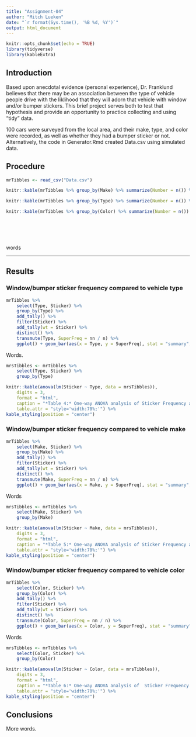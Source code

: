 ```yaml
---
title: "Assignment-04"
author: "Mitch Lueken"
date: "`r format(Sys.time(), '%B %d, %Y')`"
output: html_document
---
```


```r
knitr::opts_chunk$set(echo = TRUE)
library(tidyverse)
library(kableExtra)
```
   
## Introduction  

Based upon anecdotal evidence (personal experience), Dr. Franklund believes that there may be an association between the type of vehicle people drive with the liklihood that they will adorn that vehicle with window and/or bumper stickers. This brief project serves both to test that hypothesis and provide an opportunity to practice collecting and using "tidy" data.

100 cars were surveyed from the local area, and their make, type, and color were recorded, as well as whether they had a bumper sticker or not. Alternatively, the code in Generator.Rmd created Data.csv using simulated data.

## Procedure

```r
mrTibbles <- read_csv("Data.csv")

knitr::kable(mrTibbles %>% group_by(Make) %>% summarize(Number = n()) %>% arrange(desc(Number)), caption = "**Table 1:** Vehicle Make Frequency") %>% kable_styling(full_width = FALSE, position = "float_left")

knitr::kable(mrTibbles %>% group_by(Type) %>% summarize(Number = n()) %>% arrange(desc(Number)), caption = "**Table 2:** Vehicle Type Frequency") %>% kable_styling(full_width = FALSE, position = "float_left")

knitr::kable(mrTibbles %>% group_by(Color) %>% summarize(Number = n()) %>% arrange(desc(Number)), caption = "**Table 3:** Vehicle Color Frequency")  %>% kable_styling(full_width = FALSE, position = "left")
```

<br/>
<br/>
<br/>
<br/>
words
<br/>

---

## Results

### Window/bumper sticker frequency compared to vehicle type

```r
mrTibbles %>%
	select(Type, Sticker) %>%
	group_by(Type) %>%
	add_tally() %>%
	filter(Sticker) %>%
	add_tally(wt = Sticker) %>%
	distinct() %>%
	transmute(Type, SuperFreq = nn / n) %>%
	ggplot() + geom_bar(aes(x = Type, y = SuperFreq), stat = "summary", fun = "mean", fill = c("#005333","#331166","#FF0000", "#664422")) + ylim(0,1) + labs(x = "Vehicle Type", y = "Sticker Frequency")
```

Words.
  
```r

mrsTibbles <- mrTibbles %>%
	select(Type, Sticker) %>%
	group_by(Type)

knitr::kable(anova(lm(Sticker ~ Type, data = mrsTibbles)),
	digits = 3, 
	format = "html", 
	caption = "*Table 4:* One-way ANOVA analysis of Sticker Frequency and Vehicle Type",
	table.attr = "style='width:70%;'") %>%
kable_styling(position = "center")
```
  
### Window/bumper sticker frequency compared to vehicle make

```r
mrTibbles %>%
	select(Make, Sticker) %>%
	group_by(Make) %>%
	add_tally() %>%
	filter(Sticker) %>%
	add_tally(wt = Sticker) %>%
	distinct() %>%
	transmute(Make, SuperFreq = nn / n) %>%
	ggplot() + geom_bar(aes(x = Make, y = SuperFreq), stat = "summary", fun = "mean", fill = c("#002244","#224400","#442200", "#664422", "#446622", "#226644", "#006622")) + ylim(0,1) + labs(x = "Vehicle Make", y = "Sticker Frequency")
```

Words
  
```r
mrsTibbles <- mrTibbles %>%
	select(Make, Sticker) %>%
	group_by(Make)

knitr::kable(anova(lm(Sticker ~ Make, data = mrsTibbles)),
	digits = 3, 
	format = "html", 
	caption = "*Table 5:* One-way ANOVA analysis of Sticker Frequency and Vehicle Make",
	table.attr = "style='width:70%;'") %>%
kable_styling(position = "center")
```
  
### Window/bumper sticker frequency compared to vehicle color

```r
mrTibbles %>%
	select(Color, Sticker) %>%
	group_by(Color) %>%
	add_tally() %>%
	filter(Sticker) %>%
	add_tally(wt = Sticker) %>%
	distinct() %>%
	transmute(Color, SuperFreq = nn / n) %>%
	ggplot() + geom_bar(aes(x = Color, y = SuperFreq), stat = "summary", fun = "mean", fill = c("#000000", "#3338FF", "#6A421A", "#229911", "#999999", "#EE1F1F", "#FFFFFF", "#FFFB1D")) + ylim(0,1) + labs(x = "Vehicle Color", y = "Sticker Frequency")
```

Words
  
```r
mrsTibbles <- mrTibbles %>%
	select(Color, Sticker) %>%
	group_by(Color)

knitr::kable(anova(lm(Sticker ~ Color, data = mrsTibbles)),
	digits = 3, 
	format = "html", 
	caption = "*Table 6:* One-way ANOVA analysis of  Sticker Frequency and Vehicle Color",
	table.attr = "style='width:70%;'") %>%
kable_styling(position = "center")
```
  
## Conclusions

More words.
